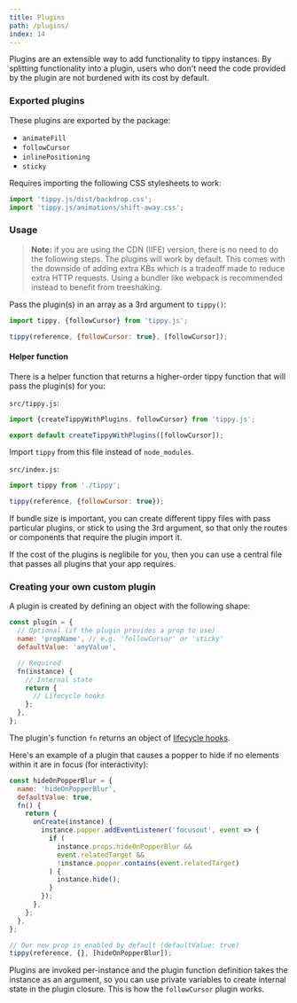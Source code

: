 ```yaml
---
title: Plugins
path: /plugins/
index: 14
---
```


Plugins are an extensible way to add functionality to tippy instances. By
splitting functionality into a plugin, users who don't need the code provided by
the plugin are not burdened with its cost by default.

### Exported plugins

These plugins are exported by the package:

- `animateFill` <Emoji emoji="🖌️" />
- `followCursor`
- `inlinePositioning`
- `sticky`

<Emoji emoji="🖌️" /> Requires importing the following CSS stylesheets to work:

```js
import 'tippy.js/dist/backdrop.css';
import 'tippy.js/animations/shift-away.css';
```

### Usage

> **Note:** if you are using the CDN (IIFE) version, there is no need to do the
> following steps. The plugins will work by default. This comes with the
> downside of adding extra KBs which is a tradeoff made to reduce extra HTTP
> requests. Using a bundler like webpack is recommended instead to benefit from
> treeshaking.

Pass the plugin(s) in an array as a 3rd argument to `tippy()`:

```js
import tippy, {followCursor} from 'tippy.js';

tippy(reference, {followCursor: true}, [followCursor]);
```

#### Helper function

There is a helper function that returns a higher-order tippy function that will
pass the plugin(s) for you:

`src/tippy.js`:

```js
import {createTippyWithPlugins, followCursor} from 'tippy.js';

export default createTippyWithPlugins([followCursor]);
```

Import `tippy` from this file instead of `node_modules`.

`src/index.js`:

```js
import tippy from './tippy';

tippy(reference, {followCursor: true});
```

If bundle size is important, you can create different tippy files with pass
particular plugins, or stick to using the 3rd argument, so that only the routes
or components that require the plugin import it.

If the cost of the plugins is neglibile for you, then you can use a central file
that passes all plugins that your app requires.

### Creating your own custom plugin

A plugin is created by defining an object with the following shape:

```js
const plugin = {
  // Optional (if the plugin provides a prop to use)
  name: 'propName', // e.g. 'followCursor' or 'sticky'
  defaultValue: 'anyValue',

  // Required
  fn(instance) {
    // Internal state
    return {
      // Lifecycle hooks
    };
  },
};
```

The plugin's function `fn` returns an object of
[lifecycle hooks](/lifecycle-hooks).

Here's an example of a plugin that causes a popper to hide if no elements within
it are in focus (for interactivity):

```js
const hideOnPopperBlur = {
  name: 'hideOnPopperBlur',
  defaultValue: true,
  fn() {
    return {
      onCreate(instance) {
        instance.popper.addEventListener('focusout', event => {
          if (
            instance.props.hideOnPopperBlur &&
            event.relatedTarget &&
            !instance.popper.contains(event.relatedTarget)
          ) {
            instance.hide();
          }
        });
      },
    };
  },
};

// Our new prop is enabled by default (defaultValue: true)
tippy(reference, {}, [hideOnPopperBlur]);
```

Plugins are invoked per-instance and the plugin function definition takes the
instance as an argument, so you can use private variables to create internal
state in the plugin closure. This is how the `followCursor` plugin works.
